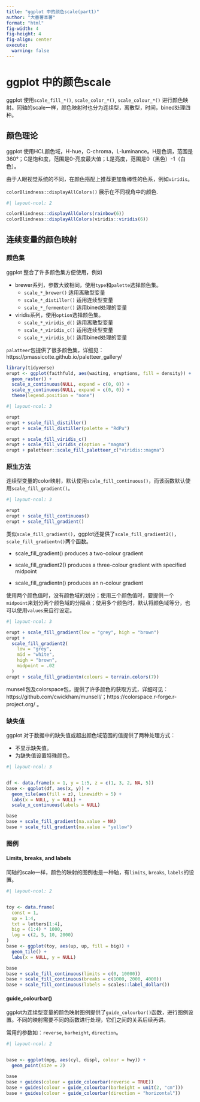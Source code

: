 ```yaml
---
title: "ggplot 中的颜色scale(part1)"
author: "大番薯本薯"
format: "html"
fig-width: 4
fig-height: 4
fig-align: center
execute:
  warning: false
---
```


# ggplot 中的颜色scale

ggplot 使用`scale_fill_*()`, `scale_color_*()`, `scale_colour_*()` 进行颜色映射。同轴的scale一样，颜色映射时也分为连续型，离散型，时间，bined处理四种。

## 颜色理论

ggplot 使用HCL颜色域，H-hue，C-chroma，L-luminance。H是色调，范围是360°；C是饱和度，范围是0-亮度最大值；L是亮度，范围是0（黑色）-1（白色）。

由于人眼视觉系统的不同，在颜色搭配上推荐更加鲁棒性的色系，例如`viridis`。

`colorBlindness::displayAllColors()` 展示在不同视角中的颜色.

```r
#| layout-ncol: 2

colorBlindness::displayAllColors(rainbow(6))
colorBlindness::displayAllColors(viridis::viridis(6))
```

## 连续变量的颜色映射

### 颜色集

ggplot 整合了许多颜色集方便使用，例如

-   brewer系列，参数大致相同，使用`type`和`palette`选择颜色集。
    -   `scale_*_brewer()` 适用离散型变量
    -   `scale_*_distiller()` 适用连续型变量
    -   `scale_*_fermenter()` 适用bined处理的变量

-   viridis系列，使用`option`选择颜色集。
    -   `scale_*_viridis_d()` 适用离散型变量
    -   `scale_*_viridis_c()` 适用连续型变量
    -   `scale_*_viridis_b()` 适用bined处理的变量

`palatteer`包提供了很多颜色集，详细见：https://pmassicotte.github.io/paletteer_gallery/

```r
library(tidyverse)
erupt <- ggplot(faithfuld, aes(waiting, eruptions, fill = density)) +
  geom_raster() +
  scale_x_continuous(NULL, expand = c(0, 0)) +
  scale_y_continuous(NULL, expand = c(0, 0)) +
  theme(legend.position = "none")

```

```r
#| layout-ncol: 3

erupt
erupt + scale_fill_distiller()
erupt + scale_fill_distiller(palette = "RdPu")

erupt + scale_fill_viridis_c()
erupt + scale_fill_viridis_c(option = "magma")
erupt + paletteer::scale_fill_paletteer_c("viridis::magma")
```

### 原生方法

连续型变量的color映射，默认使用`scale_fill_continuous()`，而该函数默认使用`scale_fill_gradient()`。

```r
#| layout-ncol: 3

erupt
erupt + scale_fill_continuous()
erupt + scale_fill_gradient()
```

类似`scale_fill_gradient()`，ggplot还提供了`scale_fill_gradient2()`，`scale_fill_gradientn()`两个函数。

-   scale_fill_gradient() produces a two-colour gradient

-   scale_fill_gradient2() produces a three-colour gradient with specified midpoint

-   scale_fill_gradientn() produces an n-colour gradient

使用两个颜色值时，没有颜色域的划分；使用三个颜色值时，要提供一个`midpoint`来划分两个颜色域的分隔点；使用多个颜色时，默认将颜色域等分，也可以使用`values`来自行设定。

```r
#| layout-ncol: 3

erupt + scale_fill_gradient(low = "grey", high = "brown")
erupt +
  scale_fill_gradient2(
    low = "grey",
    mid = "white",
    high = "brown",
    midpoint = .02
  )
erupt + scale_fill_gradientn(colours = terrain.colors(7))
```

munsell包及colorspace包，提供了许多颜色的获取方式，详细可见：https://github.com/cwickham/munsell/；https://colorspace.r-forge.r-project.org/ 。

### 缺失值

ggplot 对于数据中的缺失值或超出颜色域范围的值提供了两种处理方式：

-   不显示缺失值。
-   为缺失值设置特殊颜色。

```r
#| layout-ncol: 3


df <- data.frame(x = 1, y = 1:5, z = c(1, 3, 2, NA, 5))
base <- ggplot(df, aes(x, y)) +
  geom_tile(aes(fill = z), linewidth = 5) +
  labs(x = NULL, y = NULL) +
  scale_x_continuous(labels = NULL)

base
base + scale_fill_gradient(na.value = NA)
base + scale_fill_gradient(na.value = "yellow")
```

### 图例

#### Limits, breaks, and labels

同轴的scale一样，颜色的映射的图例也是一种轴，有`limits`, `breaks`, `labels`的设置。

```r
#| layout-ncol: 2


toy <- data.frame(
  const = 1,
  up = 1:4,
  txt = letters[1:4],
  big = (1:4) * 1000,
  log = c(2, 5, 10, 2000)
)
base <- ggplot(toy, aes(up, up, fill = big)) +
  geom_tile() +
  labs(x = NULL, y = NULL)

base
base + scale_fill_continuous(limits = c(0, 10000))
base + scale_fill_continuous(breaks = c(1000, 2000, 4000))
base + scale_fill_continuous(labels = scales::label_dollar())
```

#### guide_colourbar()

ggplot为连续型变量的颜色映射图例提供了`guide_colourbar()`函数，进行图例设置。不同的映射需要不同的函数进行处理，它们之间的关系后续再讲。

常用的参数如：`reverse`, `barheight`, `direction`。

```r
#| layout-ncol: 2


base <- ggplot(mpg, aes(cyl, displ, colour = hwy)) +
  geom_point(size = 2)

base
base + guides(colour = guide_colourbar(reverse = TRUE))
base + guides(colour = guide_colourbar(barheight = unit(2, "cm")))
base + guides(colour = guide_colourbar(direction = "horizontal"))
```


